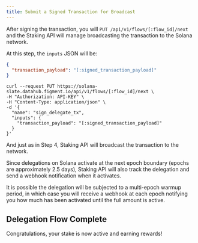 ```yaml
---
title: Submit a Signed Transaction for Broadcast
---
```


After signing the transaction, you will `PUT /api/v1/flows/[:flow_id]/next` and the Staking API will manage broadcasting the transaction to the Solana network.

At this step, the `inputs` JSON will be:

```json
{
  "transaction_payload": "[:signed_transaction_payload]"
}
```

```text
curl --request PUT https://solana-slate.datahub.figment.io/api/v1/flows/[:flow_id]/next \
-H "Authorization: API-KEY" \
-H "Content-Type: application/json" \
-d '{
  "name": "sign_delegate_tx",
  "inputs": {
    "transaction_payload": "[:signed_transaction_payload]"
  }
}'
```

And just as in Step 4, Staking API will broadcast the transaction to the network.

Since delegations on Solana activate at the next epoch boundary (epochs are approximately 2.5 days), Staking API will also track the delegation and send a webhook notification when it activates.

It is possible the delegation will be subjected to a multi-epoch warmup period, in which case you will receive a webhook at each epoch notifying you how much has been activated until the full amount is active.

## Delegation Flow Complete

Congratulations, your stake is now active and earning rewards!

